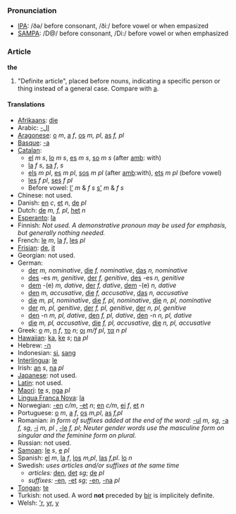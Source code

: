 ===Pronunciation===
*[[w:IPA|IPA]]: /ðə/ before consonant, /ðiː/ before vowel or when empasized
*[[w:SAMPA|SAMPA]]: /D@/ before consonant, /Di:/ before vowel or when emphasized
===Article===

'''the''' 

# "Definite article", placed before nouns, indicating a specific person or thing instead of a general case. Compare with [[a]].

====Translations====
*[[Afrikaans]]: [[die]]
*Arabic: [[-ال]]
*[[Aragonese]]: [[o]] ''m'', [[a]] ''f'', [[os]] ''m, pl'', [[as]] ''f, pl''
*[[Basque]]: [[-a]]
*[[Catalan]]:
**[[el]] ''m'' ''s'', [[lo]] ''m'' ''s'', [[es]] ''m'' ''s'', [[so]] ''m'' ''s'' (after [[amb]]: with)
**[[la]] ''f'' ''s'', [[sa]] ''f'', ''s''
**[[els]] ''m'' ''pl'', [[es]] ''m'' ''pl'', [[sos]] ''m'' ''pl'' (after [[amb]]:with), [[ets]] ''m'' ''pl'' (before vowel)
**[[les]] ''f'' ''pl'', [[ses]] ''f'' ''pl''
**Before vowel: [[l']] ''m'' & ''f'' ''s'' [[s']] ''m'' & ''f'' ''s''
*Chinese: not used.
*Danish: [[en]] ''c'', [[et]] ''n'', [[de]] ''pl''
*Dutch: [[de]] ''m, f, pl'', [[het]] ''n''
*[[Esperanto]]: [[la]]
*Finnish: ''Not used. A demonstrative pronoun may be used for emphasis, but generally nothing needed.''
*French: [[le]] ''m'', [[la]] ''f'', [[les]] ''pl''
*[[Frisian]]: [[de]], [[it]]
*Georgian: not used.
*German: 
**[[der]] ''m, nominative'', [[die]] ''f, nominative'', [[das]] ''n, nominative''
**[[des]] -es ''m, genitive'', [[der]] ''f, genitive'', [[des]] -es ''n, genitive''
**[[dem]] -(e) ''m, dative'', [[der]]  ''f, dative'', [[dem]] -(e) ''n, dative''
**[[den]] ''m, accusative'', [[die]] ''f, accusative'', [[das]] ''n, accusative''
**[[die]] ''m, pl, nominative'', [[die]] ''f, pl, nominative'', [[die]] ''n, pl, nominative''
**[[der]] ''m, pl, genitive'', [[der]] ''f, pl, genitive'', [[der]] ''n, pl, genitive''
**[[den]] -n ''m, pl, dative'', [[den]]  ''f, pl, dative'', [[den]] -n ''n, pl, dative''
**[[die]] ''m, pl, accusative'', [[die]] ''f, pl, accusative'', [[die]] ''n, pl, accusative''
*Greek: [[ο]] ''m'', [[η]] ''f'', [[το]] ''n''; [[οι]] ''m/f pl'', [[τα]] ''n pl''
*[[Hawaiian]]: [[ka]], [[ke]] ''s''; [[na]] ''pl''
*Hebrew: [[-ה]]
*Indonesian: [[si]], [[sang]]
*[[Interlingua]]: [[le]]
*Irish: [[an]] ''s'', [[na]] ''pl''
*[[Japanese]]: not used.
*[[Latin]]: not used.
*[[Maori]]: [[te]] ''s'', [[nga]] ''pl''
*[[Lingua Franca Nova]]: [[la]]
*Norwegian: [[-en]] ''c/m'', [[-et]] ''n''; [[en]] ''c/m'', [[ei]] ''f'', [[et]] ''n''
*Portuguese: [[o]] ''m'', [[a]] ''f'', [[os]] ''m,pl'', [[as]] ''f,pl''
*Romanian: ''in form of suffixes added at the end of the word:'' [[-ul]] ''m, sg'', [[-a]] ''f, sg'', [[-i]] ''m, pl'' , [[-le]] ''f, pl''; ''Neuter gender words use the masculine form on singular and the feminine form on plural.''
*Russian: not used.
*[[Samoan]]: [[le]] ''s'', [[e]] ''pl''
*Spanish: [[el]] ''m'', [[la]] ''f'', [[los]] ''m,pl'', [[las]] ''f,pl''. [[lo]] ''n''
*Swedish: ''uses articles and/or suffixes at the same time''
**''articles:'' [[den]], [[det]] ''sg''; [[de]] ''pl''
**''suffixes:'' [[-en]], [[-et]] ''sg''; [[-en]], [[-na]] ''pl''
*[[Tongan]]: [[te]]
*Turkish: not used. A word '''not''' preceded by [[bir]] is implicitely definite.
*Welsh: [['r]], [[yr]], [[y]]